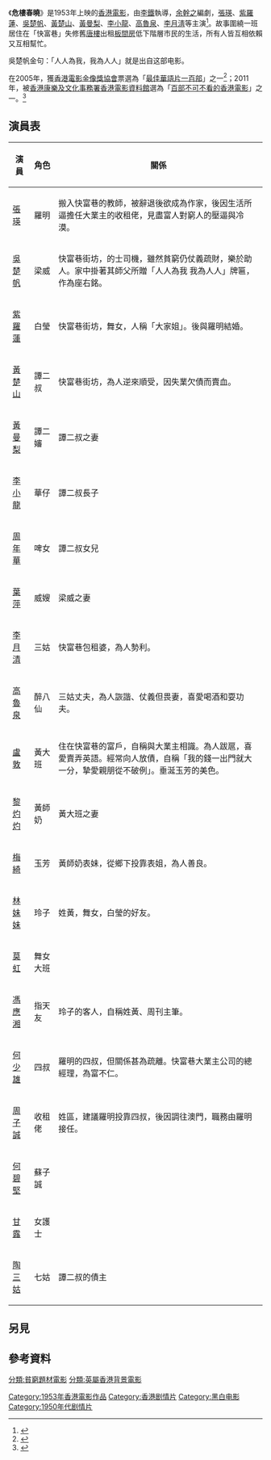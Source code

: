 {{multiple issues|
{{citecheck|time=2015-09-09T07:32:32+00:00}}
{{refimprove|time=2015-09-09T07:32:32+00:00}}
{{expand|time=2015-09-09T05:02:51+00:00}}
}}

《'''危樓春曉'''》是1953年上映的[[香港電影|香港電影]]，由[[李鐵_(導演)|李鐵]]執導，[[余幹之|余幹之]]編劇，[[張瑛|張瑛]]、[[紫羅蓮|紫羅蓮]]、[[吳楚帆|吳楚帆]]、[[黃楚山|黃楚山]]、[[黃曼梨|黃曼梨]]、[[李小龍|李小龍]]、[[高魯泉|高魯泉]]、[[李月清|李月淸]]等主演<ref>{{Cite web |url=http://hkmdb.com/db/movies/view.mhtml?id=1782&display_set=big5 |title=存档副本 |access-date=2015-09-09 |archive-date=2020-10-25 |archive-url=https://web.archive.org/web/20201025082304/http://hkmdb.com/db/movies/view.mhtml?id=1782&display_set=big5 |dead-url=no }}</ref>。故事圍繞一班居住在「快富巷」失修舊[[唐樓|唐樓]]出租[[板間房|板間房]]低下階層市民的生活，所有人皆互相依賴又互相幫忙。

吳楚帆金句：「人人為我，我為人人」就是出自这部电影。

在2005年，獲[[香港電影金像獎協會|香港電影金像獎協會]]票選為「[[最佳華語電影一百部|最佳華語片一百部]]」之一<ref>{{cite web |url=http://www.hkfaa.com/news/100films.html |title=最佳華語片一百部 The Best 100 Chinese Motion Pictures |publisher=[[香港電影金像獎協會|香港電影金像獎協會]] |accessdate=2010-07-21 |archive-url=https://web.archive.org/web/20191022211054/http://www.hkfaa.com/news/100films.html |archive-date=2019-10-22 |dead-url=yes }}</ref>；2011年，被[[香港康樂及文化事務署|香港康樂及文化事務署]][[香港電影資料館|香港電影資料館]]選為「[[百部不可不看的香港電影|百部不可不看的香港電影]]」之一。<ref>{{cite web|url=https://www.info.gov.hk/gia/general/201109/19/P201109190142.htm|title=電影資料館推選「百部不可不看的香港電影」 影星任達華出任節目大使|work=[[香港特別行政區|香港特別行政區]][[新聞公報|新聞公報]]|date=2011-09-19|archive-url=https://web.archive.org/web/20210424052350/https://www.info.gov.hk/gia/general/201109/19/P201109190142.htm|archive-date=2021-04-24|dead-url=no|access-date=2021-05-10}}</ref>

== 演員表 ==
{| class="wikitable"
|+
!演員
!角色
!關係
|-
|[[張瑛|張瑛]]
|羅明
|搬入快富巷的教師，被辭退後欲成為作家，後因生活所逼擔任大業主的收租佬，見盡富人對窮人的壓逼與冷漠。
|-
|[[吳楚帆|吳楚帆]]
|梁威
|快富巷街坊，的士司機，雖然貧窮仍仗義疏財，樂於助人。家中掛著其師父所贈「人人為我 我為人人」牌匾，作為座右銘。
|-
|[[紫羅蓮|紫羅蓮]]
|白瑩
|快富巷街坊，舞女，人稱「大家姐」。後與羅明結婚。
|-
|[[黃楚山|黃楚山]]
|譚二叔
|快富巷街坊，為人逆來順受，因失業欠債而賣血。
|-
|[[黃曼梨|黃曼梨]]
|譚二嬸
|譚二叔之妻
|-
|[[李小龙|李小龍]]
|華仔
|譚二叔長子
|-
|[[周年華|周年華]]
|啤女
|譚二叔女兒
|-
|[[葉萍|葉萍]]
|威嫂
|梁威之妻
|-
|[[李月清|李月清]]
|三姑
|快富巷包租婆，為人勢利。
|-
|[[高魯泉|高魯泉]]
|醉八仙
|三姑丈夫，為人詼諧、仗義但畏妻，喜愛喝酒和耍功夫。
|-
|[[盧敦|盧敦]]
|黃大班
|住在快富巷的富戶，自稱與大業主相識。為人跋扈，喜愛賣弄英語。經常向人放債，自稱「我的錢一出門就大一分，摯愛親朋從不破例」。垂涎玉芳的美色。
|-
|[[黎灼灼|黎灼灼]]
|黃師奶
|黃大班之妻
|-
|[[梅綺|梅綺]]
|玉芳
|黃師奶表妹，從鄉下投靠表姐，為人善良。
|-
|[[林妹妹|林妹妹]]
|玲子
|姓黃，舞女，白瑩的好友。
|-
|[[莫虹|莫虹]]
|舞女大班
|
|-
|[[馮應湘|馮應湘]]
|指天友
|玲子的客人，自稱姓黃、周刊主筆。
|-
|[[何少雄|何少雄]]
|四叔
|羅明的四叔，但關係甚為疏離。快富巷大業主公司的總經理，為富不仁。
|-
|[[周志誠|周子誠]]
|收租佬
|姓區，建議羅明投靠四叔，後因調往澳門，職務由羅明接任。
|-
|[[何璧堅|何碧堅]]
|蘇子誠
|
|-
|[[甘露|甘露]]
|女護士
|
|-
|[[陶三姑|陶三姑]]
|七姑
|譚二叔的債主
|}

==另見==
{{wikiquote}}

== 參考資料 ==
{{reflist}}

{{最佳華語電影一百部}}
{{百部不可不看的香港電影}}

[[Category:1953年香港電影作品|Category:1953年香港電影作品]]
[[Category:香港剧情片|Category:香港剧情片]]
[[Category:黑白电影|Category:黑白电影]]
[[Category:1950年代剧情片|Category:1950年代剧情片]]
[[分類:貧窮題材電影|分類:貧窮題材電影]]
[[分類:英屬香港背景電影|分類:英屬香港背景電影]]
